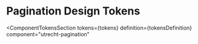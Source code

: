 <!-- @license CC0-1.0 -->


<Meta id="css-pagination--design-tokens" title="CSS Component/Pagination/Design Tokens" />

# Pagination Design Tokens

<ComponentTokensSection
  tokens={tokens}
  definition={tokensDefinition}
  component="utrecht-pagination"
></ComponentTokensSection>
